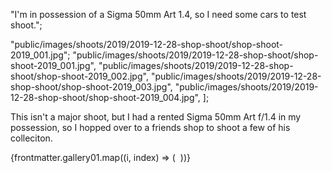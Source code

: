 
  "I'm in possession of a Sigma 50mm Art 1.4, so I need some cars to test shoot.";

  "public/images/shoots/2019/2019-12-28-shop-shoot/shop-shoot-2019_001.jpg";
  "public/images/shoots/2019/2019-12-28-shop-shoot/shop-shoot-2019_001.jpg",
  "public/images/shoots/2019/2019-12-28-shop-shoot/shop-shoot-2019_002.jpg",
  "public/images/shoots/2019/2019-12-28-shop-shoot/shop-shoot-2019_003.jpg",
  "public/images/shoots/2019/2019-12-28-shop-shoot/shop-shoot-2019_004.jpg",
];

This isn't a major shoot, but I had a rented Sigma 50mm Art f/1.4 in my possession, so I hopped over to a friends shop to shoot a few of his colleciton.

<div class="gallery">
  {frontmatter.gallery01.map((i, index) => (
    <Gallery file={i}>
      <Image file={i} sizes="(min-width:  1024px) 800px, 100vw" />
    </Gallery>
  ))}
</div>
